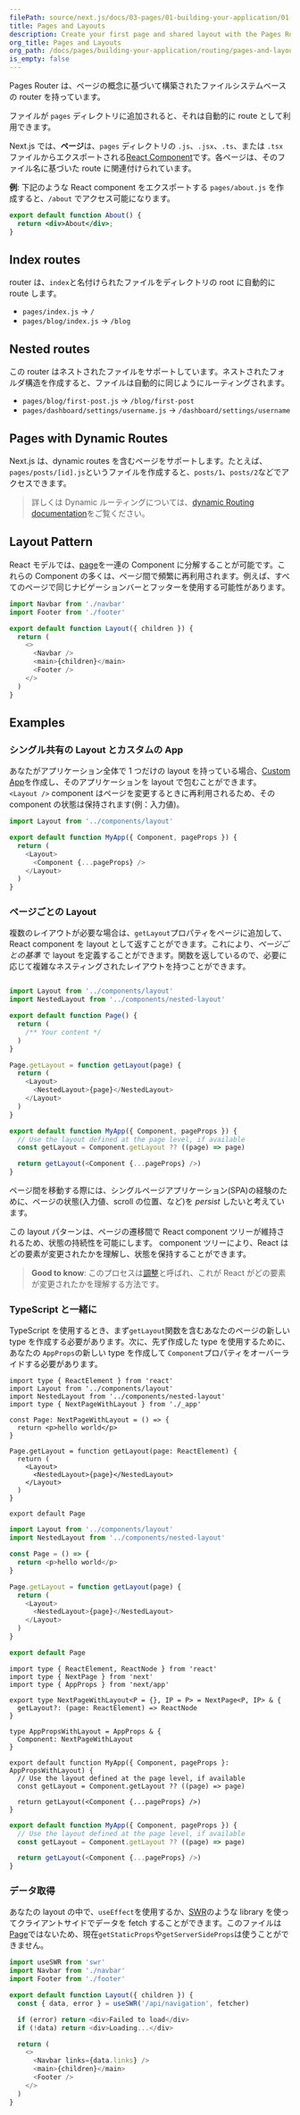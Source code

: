 ```yaml
---
filePath: source/next.js/docs/03-pages/01-building-your-application/01-routing/01-pages-and-layouts.mdx
title: Pages and Layouts
description: Create your first page and shared layout with the Pages Router.
org_title: Pages and Layouts
org_path: /docs/pages/building-your-application/routing/pages-and-layouts
is_empty: false
---
```


Pages Router は、ページの概念に基づいて構築されたファイルシステムベースの router を持っています。

ファイルが `pages` ディレクトリに追加されると、それは自動的に route として利用できます。

Next.js では、**ページ**は、`pages` ディレクトリの `.js`、`.jsx`、`.ts`、または `.tsx` ファイルからエクスポートされる[React Component](https://react.dev/learn/your-first-component)です。各ページは、そのファイル名に基づいた route に関連付けられています。

**例**: 下記のような React component をエクスポートする `pages/about.js` を作成すると、`/about` でアクセス可能になります。

```jsx
export default function About() {
  return <div>About</div>;
}
```

## Index routes

router は、`index`と名付けられたファイルをディレクトリの root に自動的に route します。

- `pages/index.js` → `/`
- `pages/blog/index.js` → `/blog`

## Nested routes

この router はネストされたファイルをサポートしています。ネストされたフォルダ構造を作成すると、ファイルは自動的に同じようにルーティングされます。

- `pages/blog/first-post.js` → `/blog/first-post`
- `pages/dashboard/settings/username.js` → `/dashboard/settings/username`

## Pages with Dynamic Routes

Next.js は、dynamic routes を含むページをサポートします。たとえば、`pages/posts/[id].js`というファイルを作成すると、`posts/1`、`posts/2`などでアクセスできます。

> 詳しくは Dynamic ルーティングについては、[dynamic Routing documentation](/ja/javascript/next.js/v14/03-pages/01-building-your-application/01-routing/02-dynamic-routes)をご覧ください。

## Layout Pattern

React モデルでは、[page](/ja/javascript/next.js/v14/03-pages/01-building-your-application/01-routing/01-pages-and-layouts)を一連の Component に分解することが可能です。これらの Component の多くは、ページ間で頻繁に再利用されます。例えば、すべてのページで同じナビゲーションバーとフッターを使用する可能性があります。

```jsx:components/layout.js
import Navbar from './navbar'
import Footer from './footer'

export default function Layout({ children }) {
  return (
    <>
      <Navbar />
      <main>{children}</main>
      <Footer />
    </>
  )
}
```

## Examples

### シングル共有の Layout とカスタムの App

あなたがアプリケーション全体で 1 つだけの layout を持っている場合、[Custom App](/ja/javascript/next.js/v14/03-pages/01-building-your-application/01-routing/05-custom-app)を作成し、そのアプリケーションを layout で包むことができます。 `<Layout />` component はページを変更するときに再利用されるため、その component の状態は保持されます(例：入力値)。

```jsx:pages/_app.js
import Layout from '../components/layout'

export default function MyApp({ Component, pageProps }) {
  return (
    <Layout>
      <Component {...pageProps} />
    </Layout>
  )
}
```

### ページごとの Layout

複数のレイアウトが必要な場合は、`getLayout`プロパティをページに追加して、 React component を layout として返すことができます。これにより、_ページごとの基準_ で layout を定義することができます。関数を返しているので、必要に応じて複雑なネスティングされたレイアウトを持つことができます。

```jsx:pages/index.js

import Layout from '../components/layout'
import NestedLayout from '../components/nested-layout'

export default function Page() {
  return (
    /** Your content */
  )
}

Page.getLayout = function getLayout(page) {
  return (
    <Layout>
      <NestedLayout>{page}</NestedLayout>
    </Layout>
  )
}
```

```jsx:pages/_app.js
export default function MyApp({ Component, pageProps }) {
  // Use the layout defined at the page level, if available
  const getLayout = Component.getLayout ?? ((page) => page)

  return getLayout(<Component {...pageProps} />)
}
```

ページ間を移動する際には、シングルページアプリケーション(SPA)の経験のために、ページの状態(入力値、scroll の位置、など)を _persist_ したいと考えています。

この layout パターンは、ページの遷移間で React component ツリーが維持されるため、状態の持続性を可能にします。 component ツリーにより、React はどの要素が変更されたかを理解し、状態を保持することができます。

> **Good to know**: このプロセスは[調整](https://react.dev/learn/preserving-and-resetting-state)と呼ばれ、これが React がどの要素が変更されたかを理解する方法です。

### TypeScript と一緒に

TypeScript を使用するとき、まず`getLayout`関数を含むあなたのページの新しい type を作成する必要があります。次に、先ず作成した type を使用するために、あなたの `AppProps`の新しい type を作成して `Component`プロパティをオーバーライドする必要があります。

```tsx:pages/index.tsx
import type { ReactElement } from 'react'
import Layout from '../components/layout'
import NestedLayout from '../components/nested-layout'
import type { NextPageWithLayout } from './_app'

const Page: NextPageWithLayout = () => {
  return <p>hello world</p>
}

Page.getLayout = function getLayout(page: ReactElement) {
  return (
    <Layout>
      <NestedLayout>{page}</NestedLayout>
    </Layout>
  )
}

export default Page
```

```jsx:pages/index.js
import Layout from '../components/layout'
import NestedLayout from '../components/nested-layout'

const Page = () => {
  return <p>hello world</p>
}

Page.getLayout = function getLayout(page) {
  return (
    <Layout>
      <NestedLayout>{page}</NestedLayout>
    </Layout>
  )
}

export default Page
```

```tsx:pages/_app.tsx
import type { ReactElement, ReactNode } from 'react'
import type { NextPage } from 'next'
import type { AppProps } from 'next/app'

export type NextPageWithLayout<P = {}, IP = P> = NextPage<P, IP> & {
  getLayout?: (page: ReactElement) => ReactNode
}

type AppPropsWithLayout = AppProps & {
  Component: NextPageWithLayout
}

export default function MyApp({ Component, pageProps }: AppPropsWithLayout) {
  // Use the layout defined at the page level, if available
  const getLayout = Component.getLayout ?? ((page) => page)

  return getLayout(<Component {...pageProps} />)
}
```

```jsx:pages/_app.js
export default function MyApp({ Component, pageProps }) {
  // Use the layout defined at the page level, if available
  const getLayout = Component.getLayout ?? ((page) => page)

  return getLayout(<Component {...pageProps} />)
}
```

### データ取得

あなたの layout の中で、`useEffect`を使用するか、[SWR](https://swr.vercel.app/)のような library を使ってクライアントサイドでデータを fetch することができます。このファイルは[Page](/ja/javascript/next.js/v14/03-pages/01-building-your-application/01-routing/01-pages-and-layouts)ではないため、現在`getStaticProps`や`getServerSideProps`は使うことができません。

```jsx:components/layout.js
import useSWR from 'swr'
import Navbar from './navbar'
import Footer from './footer'

export default function Layout({ children }) {
  const { data, error } = useSWR('/api/navigation', fetcher)

  if (error) return <div>Failed to load</div>
  if (!data) return <div>Loading...</div>

  return (
    <>
      <Navbar links={data.links} />
      <main>{children}</main>
      <Footer />
    </>
  )
}
```

